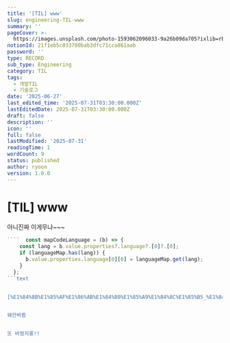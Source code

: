 ```yaml
---
title: '[TIL] www'
slug: engineering-TIL-www
summary: ''
pageCover: >-
  https://images.unsplash.com/photo-1593062096033-9a26b09da705?ixlib=rb-4.0.3&q=85&fm=jpg&crop=entropy&cs=srgb
notionId: 21f1eb5c033780bab3dfc71cca861aab
password: ''
type: RECORD
sub_type: Engineering
category: TIL
tags:
  - 개발TIL
  - 기술로그
date: '2025-06-27'
last_edited_time: '2025-07-31T03:30:00.000Z'
lastEditedDate: 2025-07-31T03:30:00.000Z
draft: false
description: ''
icon: ''
full: false
lastModified: '2025-07-31'
readingTime: 1
wordCount: 9
status: published
author: ryoon
version: 1.0.0
---
```

# [TIL] www


아니진짜 이게무냐~~~


```typescript
````  const mapCodeLanguage = (b) => {
    const lang = b.value.properties?.language?.[0]?.[0];
    if (languageMap.has(lang)) {
      b.value.properties.language[0][0] = languageMap.get(lang);
    }
  };
```text


[%E1%84%8B%E1%85%AF%E1%86%AB%E1%84%80%E1%85%A9%E1%84%8C%E1%85%B5_%E1%84%89%E1%85%A1%E1%84%8B%E1%85%AD%E1%86%BC%E1%84%87%E1%85%A5%E1%86%B8__%E1%84%80%E1%85%AD%E1%84%8C%E1%85%A5%E1%86%BC%E1%84%87%E1%85%AE%E1%84%92%E1%85%A9.pdf](https://prod-files-secure.s3.us-west-2.amazonaws.com/056ff9f5-a9ef-486f-8acb-9eef51d06a2d/6aedad5c-8cf2-4f23-a0d7-bf653f033216/%E1%84%8B%E1%85%AF%E1%86%AB%E1%84%80%E1%85%A9%E1%84%8C%E1%85%B5_%E1%84%89%E1%85%A1%E1%84%8B%E1%85%AD%E1%86%BC%E1%84%87%E1%85%A5%E1%86%B8__%E1%84%80%E1%85%AD%E1%84%8C%E1%85%A5%E1%86%BC%E1%84%87%E1%85%AE%E1%84%92%E1%85%A9.pdf?X-Amz-Algorithm=AWS4-HMAC-SHA256&X-Amz-Content-Sha256=UNSIGNED-PAYLOAD&X-Amz-Credential=ASIAZI2LB46637ENWRM2%2F20250731%2Fus-west-2%2Fs3%2Faws4_request&X-Amz-Date=20250731T051440Z&X-Amz-Expires=3600&X-Amz-Security-Token=IQoJb3JpZ2luX2VjEKT%2F%2F%2F%2F%2F%2F%2F%2F%2F%2FwEaCXVzLXdlc3QtMiJIMEYCIQDZKbY7SDqJPD7iiuN4d6Kt%2FZXyesboJ0INGymm4Zp8xgIhANjS5FeOgbq9htk35P0ylMBUKPZMiBw%2BgrlvVn1AsdGtKogECM3%2F%2F%2F%2F%2F%2F%2F%2F%2F%2FwEQABoMNjM3NDIzMTgzODA1IgyhywrUAKgb7PXjRg8q3APhiVI0QwBqikbttir2IaOnrmo6h9bSajmdQdXa2enmfLKOyjA8ClAg74BekvR4z70fxFDFqRTiiGZpCJEC5Ll6OP6GBJwGGUUEncK76I0qT7ddX9f8YOBPbrveI8nZrVziw5FPmiwTaber8XMkbe%2BuALPDY7QoJDxKjTyM6V9tD2GLiLJLGk8aB6cBZPBR6l%2BasNQ9FiRPHciFw9qcioZQO95XA5gD0Ujf5w4Xpcsjizxcj6oSiqcZbiw74t205FPBLWqzERAFEoJ0vB2qNgq3617om03Fz0D5Zh0D%2Bf3SQ6wiB%2FVv22UW7XeBZHWIN%2FGbnJrJvgJkdUvWmz2g6UECOmFiRrPosHo6FewbuVjHDF7TdNLtef50vsKExQANVFlQhcgCBH4tBEkAZQMl2l7ugK%2BTU%2FUiTC6KK7YO4Kc4bHdNWav%2FV0kYFiPPgqYsXKzsx6oBxHI8rGLyV5Y1wr3v1J5dEt6K9YlI6mc7ywgjCFJ%2BjLO4Y1ztGOO3BTUd07m%2B16qjWOFnsRkRfg5iU%2BnkY6ahohyZxAVqdaZ%2BxsRqV9eAKIESzfbFIzxgHHDoO5opv74Zdji6%2Ftv0rIJmOOtBOaUgy15LidDkmpP3EDJGLIa2hqVvU55bZg06yDD126vEBjqkAV0ClXeBDU1VJuuuIvLKsCmMTAeiygjL8MiO00bfiJsqo9Fu%2FIdlUKv3U4fhp8z9CY%2F%2Bs19WcAZ1j97pFiO8WyPGv6RFlOjbW1c0p4oVlqyTFUPo9q4RlXAu9Ykqq8p8KGmnoxyerggAx5jhd9gHbqD6gTaDYjG9s4ClA6BFn1L7O96TqflPu5wa02Jh95u6v6z9OMUPkaaiIWnBOP7aRnDCiYhz&X-Amz-Signature=c40bd8dd97dea0293356a90c91256c6e6740dcdc63f64a19b166bd32bbcc208c&X-Amz-SignedHeaders=host&x-amz-checksum-mode=ENABLED&x-id=GetObject)


왜안바뀜


또 바꿨지롱!!

